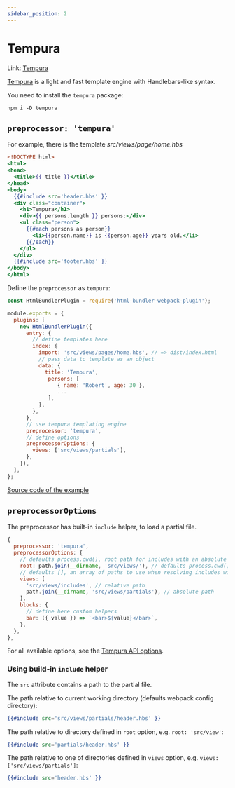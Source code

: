 ```yaml
---
sidebar_position: 2
---
```


# Tempura

Link: [Tempura](https://github.com/lukeed/tempura)

[Tempura](https://github.com/lukeed/tempura) is a light and fast template engine with Handlebars-like syntax.

You need to install the `tempura` package:

```
npm i -D tempura
```

## `preprocessor: 'tempura'`

For example, there is the template _src/views/page/home.hbs_

```hbs
<!DOCTYPE html>
<html>
<head>
  <title>{{ title }}</title>
</head>
<body>
  {{#include src='header.hbs' }}
  <div class="container">
    <h1>Tempura</h1>
    <div>{{ persons.length }} persons:</div>
    <ul class="person">
      {{#each persons as person}}
        <li>{{person.name}} is {{person.age}} years old.</li>
      {{/each}}
    </ul>
  </div>
  {{#include src='footer.hbs' }}
</body>
</html>
```

Define the `preprocessor` as `tempura`:

```js
const HtmlBundlerPlugin = require('html-bundler-webpack-plugin');

module.exports = {
  plugins: [
    new HtmlBundlerPlugin({
      entry: {
        // define templates here
        index: {
          import: 'src/views/pages/home.hbs', // => dist/index.html
          // pass data to template as an object
          data: {
            title: 'Tempura',
             persons: [
                { name: 'Robert', age: 30 },
                ...
             ],
          },
        },
      },
      // use tempura templating engine
      preprocessor: 'tempura',
      // define options
      preprocessorOptions: {
        views: ['src/views/partials'],
      },
    }),
  ],
};
```

[Source code of the example](https://github.com/webdiscus/html-bundler-webpack-plugin/tree/master/examples/tempura/)

## `preprocessorOptions`

The preprocessor has built-in `include` helper, to load a partial file.

```js
{
  preprocessor: 'tempura',
  preprocessorOptions: {
    // defaults process.cwd(), root path for includes with an absolute path (e.g., /file.html)
    root: path.join(__dirname, 'src/views/'), // defaults process.cwd()
    // defaults [], an array of paths to use when resolving includes with relative paths
    views: [
      'src/views/includes', // relative path
      path.join(__dirname, 'src/views/partials'), // absolute path
    ],
    blocks: {
      // define here custom helpers
      bar: ({ value }) => `<bar>${value}</bar>`,
    },
  },
},
```

For all available options, see the [Tempura API options](https://github.com/lukeed/tempura/blob/master/docs/api.md#options-2).

### Using build-in `include` helper

The `src` attribute contains a path to the partial file.

The path relative to current working directory (defaults webpack config directory):

```hbs
{{#include src='src/views/partials/header.hbs' }}
```

The path relative to directory defined in `root` option, e.g. `root: 'src/view'`:
```hbs
{{#include src='partials/header.hbs' }}
```

The path relative to one of directories defined in `views` option, e.g. `views: ['src/views/partials']`:
```hbs
{{#include src='header.hbs' }}
```
